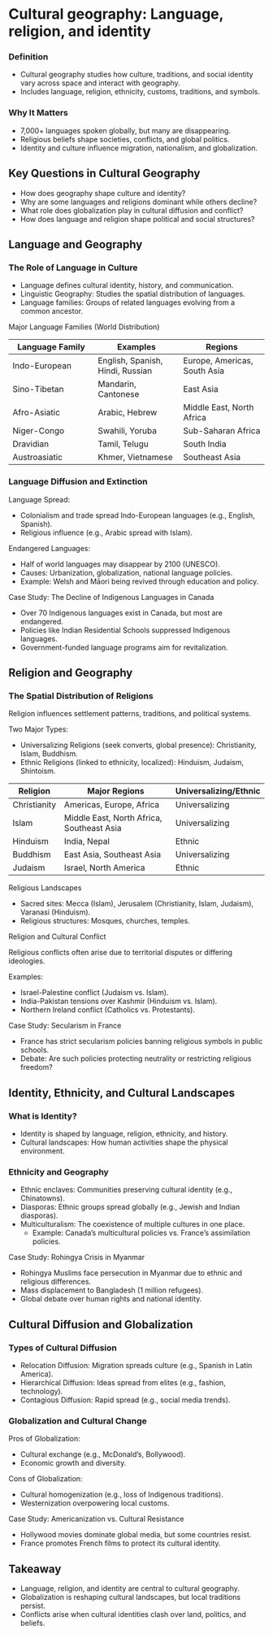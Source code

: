 # Cultural geography: Language, religion, and identity

### Definition

-   Cultural geography studies how culture, traditions, and social identity vary across space and interact with geography.
-   Includes language, religion, ethnicity, customs, traditions, and symbols.

### Why It Matters

-   7,000+ languages spoken globally, but many are disappearing.
-   Religious beliefs shape societies, conflicts, and global politics.
-   Identity and culture influence migration, nationalism, and globalization.

## Key Questions in Cultural Geography

-   How does geography shape culture and identity?
-   Why are some languages and religions dominant while others decline?
-   What role does globalization play in cultural diffusion and conflict?
-   How does language and religion shape political and social structures?

## Language and Geography

### The Role of Language in Culture

-   Language defines cultural identity, history, and communication.
-   Linguistic Geography: Studies the spatial distribution of languages.
-   Language families: Groups of related languages evolving from a common ancestor.

Major Language Families (World Distribution)

| Language Family | Examples | Regions |
|------------------------|------------------------|------------------------|
| Indo-European | English, Spanish, Hindi, Russian | Europe, Americas, South Asia |
| Sino-Tibetan | Mandarin, Cantonese | East Asia |
| Afro-Asiatic | Arabic, Hebrew | Middle East, North Africa |
| Niger-Congo | Swahili, Yoruba | Sub-Saharan Africa |
| Dravidian | Tamil, Telugu | South India |
| Austroasiatic | Khmer, Vietnamese | Southeast Asia |

### Language Diffusion and Extinction

Language Spread:

-   Colonialism and trade spread Indo-European languages (e.g., English, Spanish).
-   Religious influence (e.g., Arabic spread with Islam).

Endangered Languages:

-   Half of world languages may disappear by 2100 (UNESCO).
-   Causes: Urbanization, globalization, national language policies.
-   Example: Welsh and Māori being revived through education and policy.

Case Study: The Decline of Indigenous Languages in Canada

-   Over 70 Indigenous languages exist in Canada, but most are endangered.
-   Policies like Indian Residential Schools suppressed Indigenous languages.
-   Government-funded language programs aim for revitalization.

## Religion and Geography

### The Spatial Distribution of Religions

Religion influences settlement patterns, traditions, and political systems.

Two Major Types:

-   Universalizing Religions (seek converts, global presence): Christianity, Islam, Buddhism.
-   Ethnic Religions (linked to ethnicity, localized): Hinduism, Judaism, Shintoism.

| Religion | Major Regions | Universalizing/Ethnic |
|----|----|----|
| Christianity | Americas, Europe, Africa | Universalizing |
| Islam | Middle East, North Africa, Southeast Asia | Universalizing |
| Hinduism | India, Nepal | Ethnic |
| Buddhism | East Asia, Southeast Asia | Universalizing |
| Judaism | Israel, North America | Ethnic |

Religious Landscapes

-   Sacred sites: Mecca (Islam), Jerusalem (Christianity, Islam, Judaism), Varanasi (Hinduism).
-   Religious structures: Mosques, churches, temples.

Religion and Cultural Conflict

Religious conflicts often arise due to territorial disputes or differing ideologies.

Examples:

-   Israel-Palestine conflict (Judaism vs. Islam).
-   India-Pakistan tensions over Kashmir (Hinduism vs. Islam).
-   Northern Ireland conflict (Catholics vs. Protestants).

Case Study: Secularism in France

-   France has strict secularism policies banning religious symbols in public schools.
-   Debate: Are such policies protecting neutrality or restricting religious freedom?

## Identity, Ethnicity, and Cultural Landscapes

### What is Identity?

-   Identity is shaped by language, religion, ethnicity, and history.
-   Cultural landscapes: How human activities shape the physical environment.

### Ethnicity and Geography

-   Ethnic enclaves: Communities preserving cultural identity (e.g., Chinatowns).
-   Diasporas: Ethnic groups spread globally (e.g., Jewish and Indian diasporas).
-   Multiculturalism: The coexistence of multiple cultures in one place.
    -   Example: Canada’s multicultural policies vs. France’s assimilation policies.

Case Study: Rohingya Crisis in Myanmar

-   Rohingya Muslims face persecution in Myanmar due to ethnic and religious differences.
-   Mass displacement to Bangladesh (1 million refugees).
-   Global debate over human rights and national identity.

## Cultural Diffusion and Globalization

### Types of Cultural Diffusion

-   Relocation Diffusion: Migration spreads culture (e.g., Spanish in Latin America).
-   Hierarchical Diffusion: Ideas spread from elites (e.g., fashion, technology).
-   Contagious Diffusion: Rapid spread (e.g., social media trends).

### Globalization and Cultural Change

Pros of Globalization:

-   Cultural exchange (e.g., McDonald's, Bollywood).
-   Economic growth and diversity.

Cons of Globalization:

-   Cultural homogenization (e.g., loss of Indigenous traditions).
-   Westernization overpowering local customs.

Case Study: Americanization vs. Cultural Resistance

-   Hollywood movies dominate global media, but some countries resist.
-   France promotes French films to protect its cultural identity.

## Takeaway

-   Language, religion, and identity are central to cultural geography.
-   Globalization is reshaping cultural landscapes, but local traditions persist.
-   Conflicts arise when cultural identities clash over land, politics, and beliefs.
